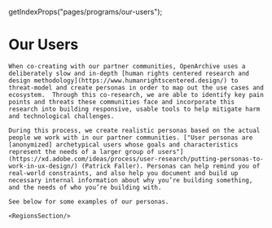 
  getIndexProps("pages/programs/our-users");

<HeaderSection>

# Our Users

</HeaderSection>

<ResearchSection pages={props.pages}>

    When co-creating with our partner communities, OpenArchive uses a deliberately slow and in-depth [human rights centered research and design methodology](https://www.humanrightscentered.design/) to threat-model and create personas in order to map out the use cases and ecosystem.  Through this co-research, we are able to identify key pain points and threats these communities face and incorporate this research into building responsive, usable tools to help mitigate harm and technological challenges.

    During this process, we create realistic personas based on the actual people we work with in our partner communities. ["User personas are [anonymized] archetypical users whose goals and characteristics represent the needs of a larger group of users"](https://xd.adobe.com/ideas/process/user-research/putting-personas-to-work-in-ux-design/) (Patrick Faller). Personas can help remind you of real-world constraints, and also help you document and build up necessary internal information about why you’re building something, and the needs of who you’re building with.

    See below for some examples of our personas.

    <RegionsSection/>

</ResearchSection>
